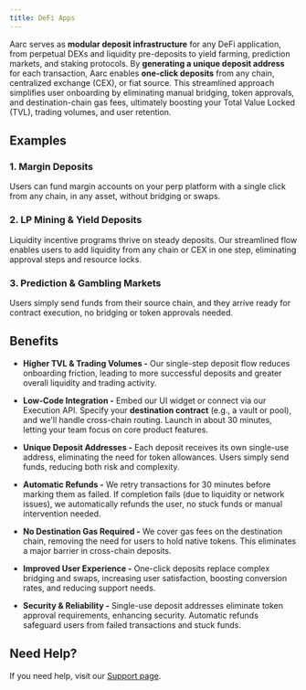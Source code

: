 ```yaml
---
title: DeFi Apps
---
```


Aarc serves as **modular deposit infrastructure** for any DeFi application, from perpetual DEXs and liquidity pre-deposits to yield farming, prediction markets, and staking protocols. By **generating a unique deposit address** for each transaction, Aarc enables **one-click deposits** from any chain, centralized exchange (CEX), or fiat source. This streamlined approach simplifies user onboarding by eliminating manual bridging, token approvals, and destination-chain gas fees, ultimately boosting your Total Value Locked (TVL), trading volumes, and user retention.

## Examples

### 1. **Margin Deposits**
Users can fund margin accounts on your perp platform with a single click from any chain, in any asset, without bridging or swaps.

### 2. **LP Mining & Yield Deposits**
Liquidity incentive programs thrive on steady deposits. Our streamlined flow enables users to add liquidity from any chain or CEX in one step, eliminating approval steps and resource locks.

### 3. **Prediction & Gambling Markets**
Users simply send funds from their source chain, and they arrive ready for contract execution, no bridging or token approvals needed.

## Benefits

* **Higher TVL & Trading Volumes -** Our single-step deposit flow reduces onboarding friction, leading to more successful deposits and greater overall liquidity and trading activity.

* **Low-Code Integration -** Embed our UI widget or connect via our Execution API. Specify your **destination contract** (e.g., a vault or pool), and we'll handle cross-chain routing. Launch in about 30 minutes, letting your team focus on core product features.

* **Unique Deposit Addresses -** Each deposit receives its own single-use address, eliminating the need for token allowances. Users simply send funds, reducing both risk and complexity.

* **Automatic Refunds -** We retry transactions for 30 minutes before marking them as failed. If completion fails (due to liquidity or network issues), we automatically refunds the user, no stuck funds or manual intervention needed.

* **No Destination Gas Required -** We cover gas fees on the destination chain, removing the need for users to hold native tokens. This eliminates a major barrier in cross-chain deposits.

* **Improved User Experience -** One-click deposits replace complex bridging and swaps, increasing user satisfaction, boosting conversion rates, and reducing support needs.

* **Security & Reliability -** Single-use deposit addresses eliminate token approval requirements, enhancing security. Automatic refunds safeguard users from failed transactions and stuck funds.

## Need Help?

If you need help, visit our [Support page](/support).